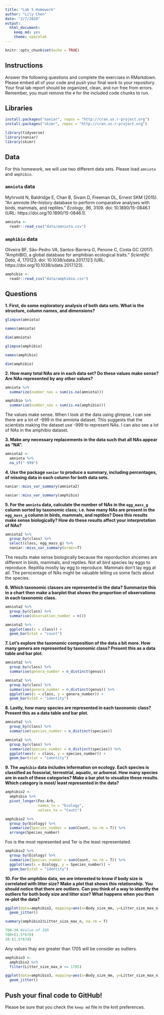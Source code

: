 ```yaml
---
title: "Lab 5 Homework"
author: "Lily Chen"
date: "2/7/2020"
output:
  html_document: 
    keep_md: yes
    theme: spacelab
---
```


```r
knitr::opts_chunk$set(echo = TRUE)
```

## Instructions
Answer the following questions and complete the exercises in RMarkdown. Please embed all of your code and push your final work to your repository. Your final lab report should be organized, clean, and run free from errors. Remember, you must remove the `#` for the included code chunks to run.  

## Libraries

```r
install.packages("naniar", repos = "http://cran.us.r-project.org")
install.packages("skimr", repos = "http://cran.us.r-project.org")
```

```r
library(tidyverse)
library(naniar)
library(skimr)
```

## Data
For this homework, we will use two different data sets. Please load `amniota` and `amphibio`.  

### `amniota` data
Myhrvold N, Baldridge E, Chan B, Sivam D, Freeman DL, Ernest SKM (2015). “An amniote life-history
database to perform comparative analyses with birds, mammals, and reptiles.” _Ecology_, *96*, 3109.
doi: 10.1890/15-0846.1 (URL: https://doi.org/10.1890/15-0846.1).
```r
amniota <- 
  readr::read_csv("data/amniota.csv")
```

### `amphibio` data
Oliveira BF, São-Pedro VA, Santos-Barrera G, Penone C, Costa GC (2017). “AmphiBIO, a global database
for amphibian ecological traits.” _Scientific Data_, *4*, 170123. doi: 10.1038/sdata.2017.123 (URL:
https://doi.org/10.1038/sdata.2017.123).
```r
amphibio <- 
  readr::read_csv("data/amphibio.csv")
```

## Questions  
**1. First, do some exploratory analysis of both data sets. What is the structure, column names, and dimensions?** 

```r
glimpse(amniota)
```

```r
names(amniota)
```

```r
dim(amniota)
```

```r
glimpse(amphibio)
```

```r
names(amphibio)
```

```r
dim(amphibio)
```

**2. How many total NAs are in each data set? Do these values make sense? Are NAs represented by any other values?** 

```r
amniota %>% 
  summarize(number_nas = sum(is.na(amniota)))
```

```r
amphibio %>% 
  summarize(number_nas = sum(is.na(amphibio)))
```

The values make sense. When I look at the data using glimpse, I can see there are a lot of -999 in the amniota dataset. This suggests that the scientists making the dataset use -999 to represent NAs. I can also see a lot of NAs in the amphibio dataset.

**3. Make any necessary replacements in the data such that all NAs appear as "NA".**   

```r
amniota2 <- 
  amniota %>% 
  na_if("-999")
```

**4. Use the package `naniar` to produce a summary, including percentages, of missing data in each column for both data sets.**  

```r
naniar::miss_var_summary(amniota2)
```

```r
naniar::miss_var_summary(amphibio)
```


**5. For the `amniota` data, calculate the number of NAs in the `egg_mass_g` column sorted by taxonomic class; i.e. how many NAs are present in the `egg_mass_g` column in birds, mammals, and reptiles? Does this results make sense biologically? How do these results affect your interpretation of NAs?**  

```r
amniota2 %>% 
  group_by(class) %>% 
  select(class, egg_mass_g) %>% 
  naniar::miss_var_summary(order=T)
```

The results make sense biologically because the reporduction shcemes are different in birds, mammals, and reptiles. Not all bird species lay eggs to reproduce. Repitilia mostly lay egg to reproduce. Mammals don't lay egg at all. The perncentage of NAs might be valuable telling us some facts about the species.

**6. Which taxonomic classes are represented in the data? Summarize this in a chart then make a barplot that shows the proportion of observations in each taxonomic class.**

```r
amniota2 %>% 
  group_by(class) %>% 
  summarise(observation_number = n())
```

```r
amniota2 %>% 
  ggplot(aes(x = class)) +
  geom_bar(stat = "count")
```


**7. Let's explore the taxonomic composition of the data a bit more. How many genera are represented by taxonomic class? Present this as a data table and bar plot.**

```r
amniota2 %>%
  group_by(class) %>%
  summarise(genera_number = n_distinct(genus))
```

```r
amniota2 %>%
  group_by(class) %>% 
  summarise(genera_number = n_distinct(genus)) %>% 
  ggplot(aes(x = class, y = genera_number)) +
  geom_bar(stat = "identity")
```


**8. Lastly, how many species are represented in each taxonomic class? Present this as a data table and bar plot.**

```r
amniota2 %>%
  group_by(class) %>% 
  summarise(species_number = n_distinct(species))
```

```r
amniota2 %>% 
  group_by(class) %>% 
  summarize(species_number = n_distinct(species)) %>% 
  ggplot(aes(x = class, y = species_number)) +
  geom_bar(stat = "identity")
```


**9. The `amphibio` data includes information on ecology. Each species is classified as fossorial, terrestrial, aquatic, or arboreal. How many species are in each of these categories? Make a bar plot to visualize these results. Which category is most/ least represented in the data?**

```r
amphibio2 <-
  amphibio %>% 
  pivot_longer(Fos:Arb,
               names_to = "Ecology",
               values_to = "Count")
```

```r
amphibio2 %>%
  group_by(Ecology) %>%
  summarize(Species_number = sum(Count, na.rm = T)) %>% 
  arrange(Species_number)
```

Fos is the most represented and Ter is the least representated.

```r
amphibio2 %>% 
  group_by(Ecology) %>% 
  summarize(Species_number = sum(Count, na.rm = T)) %>% 
  ggplot(aes(x = Ecology, y = Species_number)) +
  geom_bar(stat = "identity")
```


**10. For the amphibio data, we are interested to know if body size is correlated with litter size? Make a plot that shows this relationship. You should notice that there are outliers. Can you think of a way to identify the outliers for both body size and litter size? What happens when you then re-plot the data?**

```r
ggplot(data=amphibio2, mapping=aes(x=Body_size_mm, y=Litter_size_max_n)) +
  geom_jitter() 
```

```r
summary(amphibio2$Litter_size_max_n, na.rm = T)
```

```r
700-30 #Value of IQR
700+(1.5*670)
30-(1.5*670)
```
Any values thay are greater than 1705 will be consider as outliers.

```r
amphibio3 <-
  amphibio2 %>% 
  filter(Litter_size_max_n <= 1705)
```

```r
ggplot(data=amphibio3, mapping=aes(x=Body_size_mm, y=Litter_size_max_n)) +
  geom_jitter() 
```



## Push your final code to GitHub!
Please be sure that you check the `keep md` file in the knit preferences. 